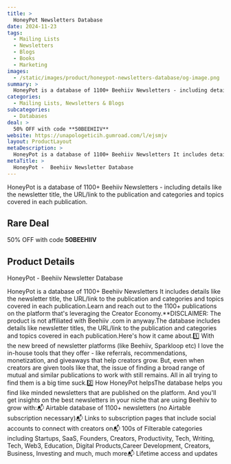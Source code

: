 ```yaml
---
title: >
  HoneyPot Newsletters Database
date: 2024-11-23
tags:
  - Mailing Lists
  - Newsletters
  - Blogs
  - Books
  - Marketing
images:
  - /static/images/product/honeypot-newsletters-database/og-image.png
summary: >
  HoneyPot is a database of 1100+ Beehiiv Newsletters - including details like the newsletter title, the URL/link to the publication and categories and topics covered in each publication.
categories:
  - Mailing Lists, Newsletters & Blogs
subcategories:
  - Databases
deal: >
  50% OFF with code **50BEEHIIV**
website: https://unapologeticih.gumroad.com/l/ejsmjv
layout: ProductLayout
metaDescription: >
  HoneyPot is a database of 1100+ Beehiiv Newsletters It includes details like the newsletter title, the URL/link to the publication and categories and topics covered in each publication.Learn and reach out to the 1100+ publications on the platform that's leveraging the Creator Economy.**DISCLAIMER: The product is not affiliated with Beehiiv .com in anyway.The database includes details like newsletter titles, the URL/link to the publication and categories and topics covered in each publication.Here's how it came about.1️⃣ With the new breed of newsletter platforms (like Beehiiv, Sparkloop etc) I love the in-house tools that they offer - like referrals, recommendations, monetization, and giveaways that help creators grow. But, even when creators are given tools like that, the issue of finding a broad range of mutual and similar publications to work with still remains. All in all trying to find them is a big time suck.2️⃣ How HoneyPot helpsThe database helps you find like minded newsletters that are published on the platform. And you'll get insights on the best newsletters in your niche that are using Beehiiv to grow with:📬 Airtable database of 1100+ newsletters (no Airtable subscription necessary)📬 Links to subscription pages that include social accounts to connect with creators on📬 100s of Filterable categories including Startups, SaaS, Founders, Creators, Productivity, Tech, Writing, Tech, Web3, Education, Digital Products,Career Development, Creators, Business, Investing and much, much more📬 Lifetime access and updates
metaTitle: >
  HoneyPot -  Beehiiv Newsletter Database
---
```

HoneyPot is a database of 1100+ Beehiiv Newsletters - including details like the newsletter title, the URL/link to the publication and categories and topics covered in each publication.

## Rare Deal

50% OFF with code **50BEEHIIV**

## Product Details
HoneyPot -  Beehiiv Newsletter Database

HoneyPot is a database of 1100+ Beehiiv Newsletters It includes details like the newsletter title, the URL/link to the publication and categories and topics covered in each publication.Learn and reach out to the 1100+ publications on the platform that's leveraging the Creator Economy.**DISCLAIMER: The product is not affiliated with Beehiiv .com in anyway.The database includes details like newsletter titles, the URL/link to the publication and categories and topics covered in each publication.Here's how it came about.1️⃣ With the new breed of newsletter platforms (like Beehiiv, Sparkloop etc) I love the in-house tools that they offer - like referrals, recommendations, monetization, and giveaways that help creators grow. But, even when creators are given tools like that, the issue of finding a broad range of mutual and similar publications to work with still remains. All in all trying to find them is a big time suck.2️⃣ How HoneyPot helpsThe database helps you find like minded newsletters that are published on the platform. And you'll get insights on the best newsletters in your niche that are using Beehiiv to grow with:📬 Airtable database of 1100+ newsletters (no Airtable subscription necessary)📬 Links to subscription pages that include social accounts to connect with creators on📬 100s of Filterable categories including Startups, SaaS, Founders, Creators, Productivity, Tech, Writing, Tech, Web3, Education, Digital Products,Career Development, Creators, Business, Investing and much, much more📬 Lifetime access and updates

